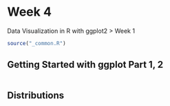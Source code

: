 # Week 4

Data Visualization in R with ggplot2 > Week 1

```r
source("_common.R")
```

## Getting Started with ggplot Part 1, 2

```r

```

## Distributions

```r

```